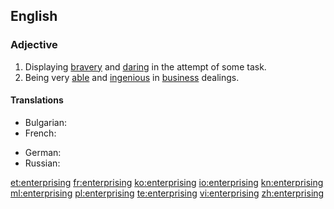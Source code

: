 ==English==

===Adjective===
{{en-adj}}

# Displaying [[brave]]ry and [[daring]] in the attempt of some task.
# Being very [[able]] and [[ingenious]] in [[business]] dealings.

====Translations====
{{trans-top| Being very [[able]] and [[ingenious]] in [[business]] dealings.}}
* Bulgarian: {{t+|bg|предприемчив|tr=predpriémčiv|sc=Cyrl}}
* French: {{t+|fr|entreprenant}}
{{trans-mid}}
* German: {{t-|de|unternehmungslustig}}
* Russian: {{t+|ru|предприимчивый|tr=predpriímčivyj|sc=Cyrl}}
{{trans-bottom}}

[[et:enterprising]]
[[fr:enterprising]]
[[ko:enterprising]]
[[io:enterprising]]
[[kn:enterprising]]
[[ml:enterprising]]
[[pl:enterprising]]
[[te:enterprising]]
[[vi:enterprising]]
[[zh:enterprising]]